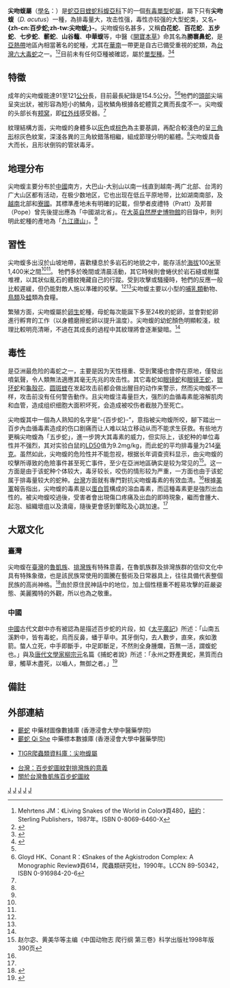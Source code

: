 {{noteTA
|T=zh-cn:尖吻蝮; zh-tw:百步蛇;
|1=zh-cn:尖吻蝮属; zh-tw:尖吻蝮屬;
|2=zh-cn:尖吻蝮; zh-tw:百步蛇;
|3=zh-cn:爬行纲; zh-tw:爬蟲綱;
|4=zh-cn:蝰蛇科; zh-tw:蝮蛇科;
|5=zh-cn:響尾蛇亞科; zh-tw:蝮亞科;
}}
{{Speciesbox 
| taxon = Deinagkistrodon acutus
| image = Sharp-Nosed Viper 01.jpg
| image_caption = [[美國|美國]][[德拉瓦州|德拉瓦州]]一間私人動物園內的百步蛇 
| status = NE
| parent_authority = {{le|霍華·格洛伊德|Howard K. Gloyd|Gloyd}}, 1979
| authority = ([[阿爾伯特·甘瑟|Günther]], 1888)
| synonyms = * ''Ancistrodon'' - Boulenger, 1896
* ''Deinagkistrodon'' - Gloyd, 1979<ref name="McD99">McDiarmid RW、Campbell JA、Touré T：《Snake Species of the World: A Taxonomic and Geographic Reference, vol. 1》頁511，Herpetologists' League，1999年。ISBN 1-893777-00-6</ref>
----
* ''Halys acutus'' - Günther, 1888
* ''Ancistrodon acutus'' - Boulenger, 1896
* ''Agkistrodon acutus'' - Namiye, 1908
* ''Deinagkistrodon acutus'' - Gloyd, 1979<ref name="McD99"/>}}

'''尖吻蝮屬'''（[[學名|學名]]：{{lang|la|''Deinagkistrodon''}}）是[[蛇亞目|蛇亞目]][[蝰蛇科|蝰蛇科]][[蝮亞科|蝮亞科]]下的一個[[毒蛇|有毒]][[單型|單型]]蛇[[屬|屬]]，屬下只有'''尖吻蝮'''（''D. acutus''）一種，為排毒量大，攻击性强，毒性亦较强的大型蛇类，又名'''-{zh-cn:百步蛇;zh-tw:尖吻蝮;}-'''。尖吻蝮俗名甚多，又稱'''白花蛇'''、'''百花蛇'''、'''五步蛇'''、'''七步蛇'''、'''蘄蛇'''、'''山谷虌'''、'''中華蝮'''等，中醫《[[開寶本草|開寶本草]]》命其名為'''勝褰鼻蛇'''，是[[亞熱帶|亞熱帶]]地區內相當著名的蛇種，尤其在[[華南|華南]]一帶更是自古已備受重視的蛇類，為[[台灣六大毒蛇|台灣六大毒蛇]]之一。<ref name="Meh87">Mehrtens JM：《Living Snakes of the World in Color》頁480，[[紐約|紐約]]：Sterling Publishers，1987年。ISBN 0-8069-6460-X</ref><ref name="AFPMB">{{Cite web |url=http://www.afpmb.org/pubs/living_hazards/snakes.html#Deinagkistrodonacutus |title=AFPMB：尖吻蝮 |accessdate=2008-07-17 |archive-date=2009-07-26 |archive-url=https://web.archive.org/web/20090726185112/http://www.afpmb.org/pubs/living_hazards/snakes.html#Deinagkistrodonacutus |dead-url=no }}</ref>目前未有任何亞種被確認，屬於[[單型種|單型種]]。<ref name="ITIS-G">{{ITIS|ID=634413|taxon=Deinagkistrodon|year=2006|date=3 November}}</ref><ref name="ITIS-S">{{ITIS|ID=634883|taxon=Deinagkistrodon acutus|year=2006|date=3 November}}</ref>

==特徵==
成年的尖吻蝮能達91至121[[公分|公分]]長，目前最長紀錄是154.5公分。<ref name="Meh87"/><ref name="G&C90">Gloyd HK、Conant R：《Snakes of the Agkistrodon Complex: A Monographic Review》頁614，爬蟲類研究社，1990年。LCCN 89-50342，ISBN 0-916984-20-6</ref>牠們的[[頭部|頭部]]尖端呈突出狀，被形容為短小的鱗角，這枚鱗角根據各蛇體質之異而長度不一。尖吻蝮的头部长有[[颊窝|颊窝]]，即[[红外线|红外线]]感受器。<ref name="Meh87"/>

紋理結構方面，尖吻蝮的身體多以[[灰色|灰色]]或[[棕色|棕色]]為主要基調，再配合較淺色的呈[[三角形|三角形]]棕灰色紋案，深淺各異的三角紋錯落相繼，組成節理分明的軀體。<ref name="Meh87"/>尖吻蝮具备大而长，且形状倒钩的管狀毒牙。

==地理分布==
尖吻蝮主要分布於[[中國|中國]]南方，大巴山-大别山以南一线直到越南-两广北部、台湾的广大山区都有活动，在极少数地区，它也出现在低丘平原地带，比如湖南南部，及[[越南|越南]]北部和[[寮國|寮國]]。其標準產地未有明確的記載，但學者皮禮特（Pratt）及邦普（Pope）曾先後提出應為「中國湖北省」。在[[大英自然歷史博物館|大英自然歷史博物館]]的目錄中，則列明此蛇種的產地為「[[九江|九江]][[廬山|廬山]]」。<ref name="McD99"/>

==習性==
尖吻蝮多出沒於山坡地帶，喜歡棲息於多岩石的地貌之中，能存活於[[海拔|海拔]]100[[米_(單位)|米]]至1,400米之間<ref name="Meh87"/><ref name="AFPMB"/>。 牠們多於晚間或清晨活動，其它時候則會蜷伏於岩石縫或樹葉堆裡，以其狀似亂石的體紋掩藏自己的行蹤。受到攻擊或騷擾時，牠們的反應一般比較遲緩，但仍能對敵人施以準確的咬擊。<ref name="Meh87"/><ref name="AFPMB"/>尖吻蝮主要以小型的[[哺乳類|哺乳類]]動物、[[鳥類|鳥類]]及[[蛙|蛙]]類為食糧。

繁殖方面，尖吻蝮屬於[[卵生|卵生]]蛇種，母蛇每次能誕下多至24枚的蛇卵，並會對蛇卵進行孵育的工作（以身體磨擦蛇卵以提升溫度）。尖吻蝮的幼蛇顏色明顯較淺，紋理比較明亮清晰，不過在其成長的過程中其紋理將會逐漸變暗。<ref name="Meh87"/>

==毒性==
是亞洲最危险的毒蛇之一，主要是因为天性穩重、受到驚擾也會停在原地，僅發出噴氣聲，令人類無法適應其毫无先兆的攻击性。其它毒蛇如[[眼镜蛇|眼镜蛇]]和[[眼镜王蛇|眼镜王蛇]]，[[银环蛇|银环蛇]]和[[龜殼花|龜殼花]]、[[圆斑蝰|圆斑蝰]]在发起攻击前都会做出醒目的动作来警示，然而尖吻蝮不一样，攻击前没有任何警告動作。且尖吻蝮注毒量巨大，强烈的血循毒素能溶解肌肉和血管，造成组织细胞大面积坏死，会造成被咬伤者截肢乃至死亡。

尖吻蝮其中一個為人熟知的名字是“-{百步蛇}-”，意指被尖吻蝮所咬，腳下踏出一百步內血循毒素造成的伤口剧痛而让人难以站立移动从而不能求生获救。有些地方更稱尖吻蝮為「五步蛇」，進一步誇大其毒素的威力，但实际上，该蛇种的单位毒性并不强烈，其对实验白鼠的[[LD50|LD50]]值为9.2mg/kg，而此蛇的平均排毒量为214[[毫克|毫克]]。虽然如此，尖吻蝮的危险性并不能忽视，根据长年调查资料显示，由尖吻蝮的咬擊所導致的危險事件甚至死亡事件，至少在亞洲地區确实是较为常见的<ref>赵尔宓、黄美华等主编《中国动物志 爬行纲 第三卷》科学出版社1998年版 390页</ref>。这一方面是由于该蛇种个体较大，毒牙较长，咬伤的情形较为严重，一方面也由于该蛇属于排毒量较大的蛇种。[[台灣|台灣]]方面就有專門對抗尖吻蝮毒素的有效血清。<ref name="Meh87"/>根據[[美軍|美軍]]報告指出，尖吻蝮的毒素是以[[蛋白質|蛋白質]]構成的溶血毒素，而這種毒素更是強烈出血性的。被尖吻蝮咬過後，受害者會出現傷口疼痛及出血的即時現象，繼而會腫大、起泡、組織壞疽以及潰瘍，隨後更會感到暈眩及心跳加速。<ref name="AFPMB"/>

==大眾文化==
===臺灣===
尖吻蝮在[[臺灣|臺灣]]的[[魯凱族|魯凱族]]、[[排灣族|排灣族]]有特殊意義，在魯凱族群及排灣族群的信仰文化中具有特殊象徵，也是該民族常使用的圖騰在藝術及日常器具上，往往具備代表整個民族的高尚神格。<ref>{{Cite web |url=http://cc.fotech.edu.tw/~r2509110/new_page_6.htm |title=百步蛇圖紋對排灣族的意義 |accessdate=2008-07-21 |archive-date=2009-11-22 |archive-url=https://web.archive.org/web/20091122144547/http://cc.fotech.edu.tw/~r2509110/new_page_6.htm |dead-url=yes }}</ref>由於原住民神話中的地位，加上個性穩重不輕易攻擊的莊嚴姿態、美麗獨特的外觀，所以也為之敬重。

===中國===
[[中國|中國]]古代文獻中亦有被認為是描述百步蛇的片段，如《[[太平廣記|太平廣記]]》所述：「山南五溪黔中，皆有毒蛇，烏而反鼻，蟠于草中。其牙倒勾，去人數步，直來，疾如激箭。螫人立死，中手即斷手，中足即斷足，不然則全身腫爛，百無一活，謂蝮蛇也。」與及[[唐代|唐代]][[文學家|文學家]][[柳宗元|柳宗元]]名篇《捕蛇者說》所述：「永州之野產異蛇，黑質而白章，觸草木盡死，以嚙人，無御之者。」<ref>{{Cite web |url=http://reptile.helzone.com/reptile/modules/magazine/article.php?articleid=142 |title=阿修羅爬蟲世界：百步蛇 |access-date=2008-07-21 |archive-url=https://web.archive.org/web/20181005234556/http://reptile.helzone.com/reptile/modules/magazine/article.php?articleid=142 |archive-date=2018-10-05 |dead-url=yes }}</ref>

==備註==
{{reflist}}

==外部連結==
*[https://sys01.lib.hkbu.edu.hk/cmed/mmid/detail.php?pid=B00385 蘄蛇] 中藥材圖像數據庫  (香港浸會大學中醫藥學院) {{zh}}{{en}} 
* [http://libproject.hkbu.edu.hk/was40/outline?page=1&channelid=44273&searchword=%E8%98%84%E8%9B%87&sortfield=+name_chi_sort  蘄蛇 Qi She] {{Wayback|url=http://libproject.hkbu.edu.hk/was40/outline?page=1&channelid=44273&searchword=%E8%98%84%E8%9B%87&sortfield=+name_chi_sort |date=20150715151610 }} 中藥標本數據庫 (香港浸會大學中醫藥學院) {{zh-hant}}{{en}}
*{{en}}[http://reptile-database.reptarium.cz/species.php?genus=Deinagkistrodon&species=acutus TIGR爬蟲類資料庫：尖吻蝮屬] {{Wayback|url=http://reptile-database.reptarium.cz/species.php?genus=Deinagkistrodon&species=acutus |date=20110312114843 }}
*[https://web.archive.org/web/20010923163244/http://www.tmoa.gov.tw/action/snake.htm 台灣：百步蛇圖紋對排灣族的意義]
*[http://www.e-tribe.org.tw/kungdavane/DesktopDefault.aspx?tabId=103 關於台灣魯凱族百步蛇圖紋] {{Wayback|url=http://www.e-tribe.org.tw/kungdavane/DesktopDefault.aspx?tabId=103 |date=20071020010244 }}

{{Taxonbar|from=Q716476}}

[[Category:蝰科|J]]
[[Category:中國爬行動物|J]]
[[Category:台灣動物|J]]
[[Category:廣東動物|J]]
[[Category:1888年描述的动物|J]]